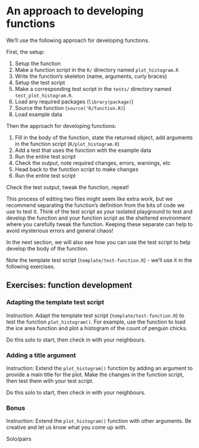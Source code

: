 # An approach to developing functions

We'll use the following approach for developing functions. 

First, the setup:

1. Setup the function
  1. Make a function script in the `R/` directory named `plot_histogram.R`
  1. Write the function's skeleton (name, arguments, curly braces)
1. Setup the test script
  1. Make a corresponding test script in the `tests/` directory named `test_plot_histogram.R`. 
  1. Load any required packages (`library(package)`)
  1. Source the function (`source('R/function.R)`)
  1. Load example data

Then the approach for developing functions:

1. Fill in the body of the function, state the returned object, add arguments in the function script (`R/plot_histogram.R`)
1. Add a test that uses the function with the example data
1. Run the entire test script
1. Check the output, note required changes, errors, warnings, etc
1. Head back to the function script to make changes
1. Run the entire test script

Check the test output, tweak the function, repeat!

This process of editing two files might seem like extra work, but we recommend separating the function's definition from the bits of code we use to test it. Think of the test script as your isolated playground to test and develop the function and your function script as the sheltered environment where you carefully tweak the function. Keeping these separate can help to avoid mysterious errors and general chaos!

In the next section, we will also see how you can use the test script to help develop the body of the function.

Note the template test script (`template/test-function.R`) - we'll use it in the following exercises. 

## Exercises: function development

### Adapting the template test script 

Instruction: Adapt the template test script (`template/test-function.R`) to test the function `plot_histogram()`. For example, use the function to load the ice area function and plot a histogram of the count of penguin chicks. 

Do this solo to start, then check in with your neighbours. 

### Adding a title argument

Instruction: Extend the `plot_histogram()` function by adding an argument to provide a main title for the plot. Make the changes in the function script, then test them with your test script. 

Do this solo to start, then check in with your neighbours. 


### Bonus

Instruction: Extend the `plot_histogram()` function with other arguments. Be creative and let us know what you come up with. 

Solo/pairs